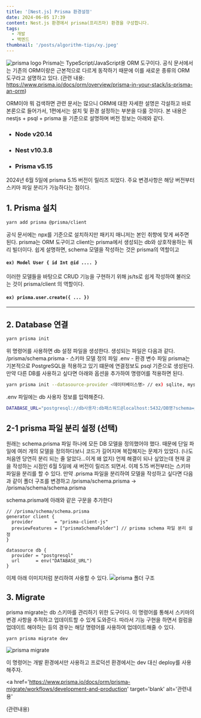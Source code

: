 ```yaml
---
title: '[Nest.js] Prisma 환경설정'
date: 2024-06-05 17:39
content: Nest.js 환경에서 prisma(프리즈마) 환경을 구성합니다.
tags:
  - 개발
  - 백엔드
thumbnail: '/posts/algorithm-tips/xy.jpeg'
---
```


![prisma logo](/posts/nestjs-prisma-environment/prisma.jpg)
Prisma는 TypeScript/JavaScript용 ORM 도구이다.
공식 문서에서는 기존의 ORM이랑은 근본적으로 다르게 동작하기 때문에 이를 새로운 종류의 ORM 도구라고 설명하고 있다.
(관련 내용: https://www.prisma.io/docs/orm/overview/prisma-in-your-stack/is-prisma-an-orm)

ORM이야 뭐 검색하면 관련 문서는 많으니 ORM에 대한 자세한 설명은 각설하고 바로 본론으로 들어가서,
1편에서는 설치 및 환경 설정하는 부분을 다룰 것이다. 본 내용은 nestjs + psql + prisma 을 기준으로 설명하며 버전 정보는 아래와 같다.

- ### Node v20.14
- ### Nest v10.3.8
- ### Prisma v5.15

2024년 6월 5일에 prisma 5.15 버전이 릴리즈 되었다. 주요 변경사항은 해당 버전부터 스키마 파일 분리가 가능하다는 점이다.

## 1. Prisma 설치

```bash
yarn add prisma @prisma/client
```

공식 문서에는 npx를 기준으로 설치하지만 패키지 매니저는 본인 취향에 맞게 써주면 된다.
prisma는 ORM 도구이고 client는 prisma에서 생성되는 db와 상호작용하는 쿼리 빌더이다. 쉽게 설명하면,
schema 모델을 작성하는 것은 prisma의 역할이고

#### `ex) Model User { id Int @id .... }`

이러한 모델들을 바탕으로 CRUD 기능을 구현하기 위해 js/ts로 쉽게 작성하여 불러오는 것이 prisma/client 의 역할이다.

#### `ex) prisma.user.create({ ... })`

---

## 2. Database 연결

```bash
yarn prisma init
```

위 명령어를 사용하면 db 설정 파일을 생성한다. 생성되는 파일은 다음과 같다.
/prisma/schema.prisma - 스키마 모델 정의 파일
.env - 환경 변수 파일
prisma는 기본적으로 PostgreSQL을 적용하고 있기 떄문에 연결정보도 psql 기준으로 생성된다. 만약 다른 DB를 사용하고 싶다면 아래와 옵션을 추가하여 명령어를 적용하면 된다.

```bash
yarn prisma init --datasource-provider <데이터베이스명> // ex) sqlite, mysql, mongodb ...`
```

.env 파일에는 db 사용자 정보를 입력해준다.

```bash
DATABASE_URL="postgresql://db사용자:db패스워드@localhost:5432/DB명?schema=public"
```

## 2-1 prisma 파일 분리 설정 (선택)

원래는 schema.prisma 파일 하나에 모든 DB 모델을 정의했어야 했다. 때문에 단일 파일에 여러 개의 모델을 정의하다보니 코드가 길어지며 복잡해지는 문제가 있었다. (나도 처음엔 당연히 분리 되는 줄 알았다...이게 왜 없지)
언제 해결이 되나 싶었는데 현재 글을 작성하는 시점인 6월 5일에 새 버전이 릴리즈 되면서. 이제 5.15 버전부터는 스키마 파일을 분리를 할 수 있다.
만약 .prisma 파일을 분리하여 모델을 작성하고 싶다면 다음과 같이 폴더 구조를 변경하고 /prisma/schema.prisma -> /prisma/schema/schema.prisma

schema.prisma에 아래와 같은 구문을 추가한다

```prisma
// /prisma/schema/schema.prisma
generator client {
  provider        = "prisma-client-js"
  previewFeatures = ["prismaSchemaFolder"] // prisma schema 파일 분리 설정
}

datasource db {
  provider = "postgresql"
  url      = env("DATABASE_URL")
}
```

이제 아래 이미지처럼 분리하여 사용할 수 있다.
![prisma 폴더 구조](/posts/nestjs-prisma-environment/prisma2.png)

## 3. Migrate

prisma migrate는 db 스키마를 관리하기 위한 도구이다. 이 명령어를 통해서 스키마의 변경 사항을 추적하고 업데이트할 수 있게 도와준다. 따라서 기능 구현을 하면서 컬럼을 업데이트 해야하는 등의 경우는 해당 명령어를 사용하여 업데이트해줄 수 있다.

```bash
yarn prisma migrate dev
```

![prisma migrate](/posts/nestjs-prisma-environment/prisma3.png)

이 명령어는 개발 환경에서만 사용하고 프로덕션 환경에서는 dev 대신 deploy를 사용해주자.

<a
  href='https://www.prisma.io/docs/orm/prisma-migrate/workflows/development-and-production'
  target='blank'
  alt='관련내용'
>
  (관련내용)
</a>
